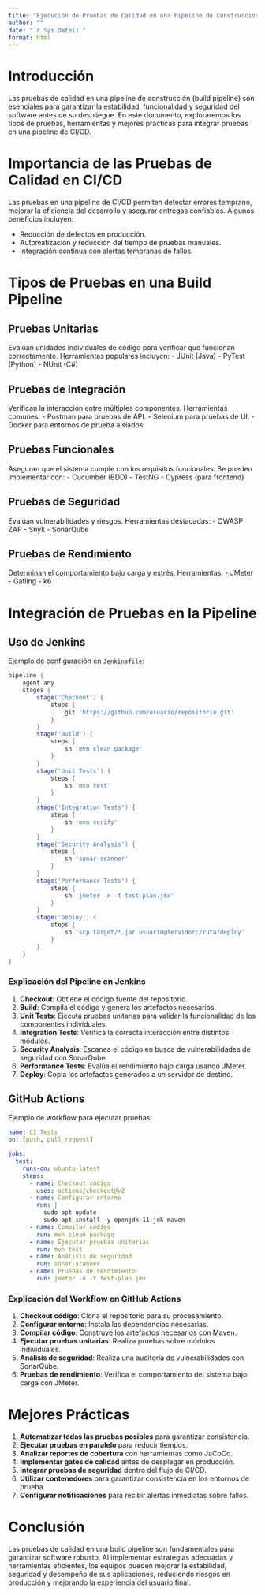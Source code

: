 ```yaml
---
title: "Ejecución de Pruebas de Calidad en una Pipeline de Construcción"
author: ""
date: "`r Sys.Date()`"
format: html
---
```


# Introducción

Las pruebas de calidad en una pipeline de construcción (build pipeline) son esenciales para garantizar la estabilidad, funcionalidad y seguridad del software antes de su despliegue. En este documento, exploraremos los tipos de pruebas, herramientas y mejores prácticas para integrar pruebas en una pipeline de CI/CD.

# Importancia de las Pruebas de Calidad en CI/CD

Las pruebas en una pipeline de CI/CD permiten detectar errores temprano, mejorar la eficiencia del desarrollo y asegurar entregas confiables. Algunos beneficios incluyen:

- Reducción de defectos en producción.
- Automatización y reducción del tiempo de pruebas manuales.
- Integración continua con alertas tempranas de fallos.

# Tipos de Pruebas en una Build Pipeline

## Pruebas Unitarias
Evalúan unidades individuales de código para verificar que funcionan correctamente. Herramientas populares incluyen:
- JUnit (Java)
- PyTest (Python)
- NUnit (C#)

## Pruebas de Integración
Verifican la interacción entre múltiples componentes. Herramientas comunes:
- Postman para pruebas de API.
- Selenium para pruebas de UI.
- Docker para entornos de prueba aislados.

## Pruebas Funcionales
Aseguran que el sistema cumple con los requisitos funcionales. Se pueden implementar con:
- Cucumber (BDD)
- TestNG
- Cypress (para frontend)

## Pruebas de Seguridad
Evalúan vulnerabilidades y riesgos. Herramientas destacadas:
- OWASP ZAP
- Snyk
- SonarQube

## Pruebas de Rendimiento
Determinan el comportamiento bajo carga y estrés. Herramientas:
- JMeter
- Gatling
- k6

# Integración de Pruebas en la Pipeline

## Uso de Jenkins
Ejemplo de configuración en `Jenkinsfile`:

```groovy
pipeline {
    agent any
    stages {
        stage('Checkout') {
            steps {
                git 'https://github.com/usuario/repositorio.git'
            }
        }
        stage('Build') {
            steps {
                sh 'mvn clean package'
            }
        }
        stage('Unit Tests') {
            steps {
                sh 'mvn test'
            }
        }
        stage('Integration Tests') {
            steps {
                sh 'mvn verify'
            }
        }
        stage('Security Analysis') {
            steps {
                sh 'sonar-scanner'
            }
        }
        stage('Performance Tests') {
            steps {
                sh 'jmeter -n -t test-plan.jmx'
            }
        }
        stage('Deploy') {
            steps {
                sh 'scp target/*.jar usuario@servidor:/ruta/deploy'
            }
        }
    }
}
```

### Explicación del Pipeline en Jenkins

1. **Checkout**: Obtiene el código fuente del repositorio.
2. **Build**: Compila el código y genera los artefactos necesarios.
3. **Unit Tests**: Ejecuta pruebas unitarias para validar la funcionalidad de los componentes individuales.
4. **Integration Tests**: Verifica la correcta interacción entre distintos módulos.
5. **Security Analysis**: Escanea el código en busca de vulnerabilidades de seguridad con SonarQube.
6. **Performance Tests**: Evalúa el rendimiento bajo carga usando JMeter.
7. **Deploy**: Copia los artefactos generados a un servidor de destino.

## GitHub Actions
Ejemplo de workflow para ejecutar pruebas:

```yaml
name: CI Tests
on: [push, pull_request]

jobs:
  test:
    runs-on: ubuntu-latest
    steps:
      - name: Checkout código
        uses: actions/checkout@v2
      - name: Configurar entorno
        run: |
          sudo apt update
          sudo apt install -y openjdk-11-jdk maven
      - name: Compilar código
        run: mvn clean package
      - name: Ejecutar pruebas unitarias
        run: mvn test
      - name: Análisis de seguridad
        run: sonar-scanner
      - name: Pruebas de rendimiento
        run: jmeter -n -t test-plan.jmx
```

### Explicación del Workflow en GitHub Actions

1. **Checkout código**: Clona el repositorio para su procesamiento.
2. **Configurar entorno**: Instala las dependencias necesarias.
3. **Compilar código**: Construye los artefactos necesarios con Maven.
4. **Ejecutar pruebas unitarias**: Realiza pruebas sobre módulos individuales.
5. **Análisis de seguridad**: Realiza una auditoría de vulnerabilidades con SonarQube.
6. **Pruebas de rendimiento**: Verifica el comportamiento del sistema bajo carga con JMeter.

# Mejores Prácticas

1. **Automatizar todas las pruebas posibles** para garantizar consistencia.
2. **Ejecutar pruebas en paralelo** para reducir tiempos.
3. **Analizar reportes de cobertura** con herramientas como JaCoCo.
4. **Implementar gates de calidad** antes de desplegar en producción.
5. **Integrar pruebas de seguridad** dentro del flujo de CI/CD.
6. **Utilizar contenedores** para garantizar consistencia en los entornos de prueba.
7. **Configurar notificaciones** para recibir alertas inmediatas sobre fallos.

# Conclusión

Las pruebas de calidad en una build pipeline son fundamentales para garantizar software robusto. Al implementar estrategias adecuadas y herramientas eficientes, los equipos pueden mejorar la estabilidad, seguridad y desempeño de sus aplicaciones, reduciendo riesgos en producción y mejorando la experiencia del usuario final.
